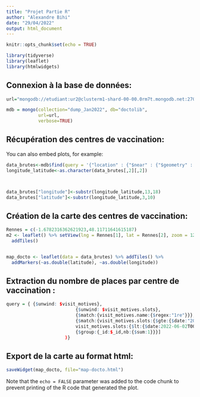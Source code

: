 ---
title: "Projet Partie R"
author: "Alexandre Bihi"
date: "29/04/2022"
output: html_document
---

```{r setup, include=FALSE}
knitr::opts_chunk$set(echo = TRUE)
```

```{r}
library(tidyverse)
library(leaflet)
library(htmlwidgets)
```


## Connexion à la base de données:


```{r cars}
url="mongodb://etudiant:ur2@clusterm1-shard-00-00.0rm7t.mongodb.net:27017,clusterm1-shard-00-01.0rm7t.mongodb.net:27017,clusterm1-shard-00-02.0rm7t.mongodb.net:27017/?ssl=true&replicaSet=atlas-l4xi61-shard-0"

mdb = mongo(collection="dump_Jan2022", db="doctolib",
            url=url,
            verbose=TRUE)
```

## Récupération des centres de vaccination:

You can also embed plots, for example:

```{r pressure, echo=FALSE}
data_brutes<-mdb$find(query = '{"location" : {"$near" : {"$geometry" :  {"type": "Point","coordinates": [-1.6782316362621923,48.11711641615187]},"$maxDistance":50000}}}',fields='{"_id":true,"visit_motives":true,"location":true}')
longitude_latitude<-as.character(data_brutes[,2][,2])



data_brutes["longitude"]<-substr(longitude_latitude,13,18)
data_brutes["latitude"]<-substr(longitude_latitude,3,10)

```
## Création de la carte des centres de vaccination:

```{r}
Rennes = c(-1.6782316362621923,48.11711641615187)
m2 <- leaflet() %>% setView(lng = Rennes[1], lat = Rennes[2], zoom = 12) %>% 
  addTiles()


map_docto <- leaflet(data = data_brutes) %>% addTiles() %>%
  addMarkers(~as.double(latitude), ~as.double(longitude))
```


## Extraction du nombre de places par centre de vaccination :

```{r}
query = { {$unwind: $visit_motives},
                          {$unwind: $visit_motives.slots},
                          {$match:{visit_motives.name:{$regex:"1re"}}},
                          {$match:{visit_motives.slots:{$gte:{$date:"2022-01-01T00:00:00Z"}},
                          visit_motives.slots:{$lt:{$date:2022-06-02T00:00:00Z}}}},
                          {$group:{_id:$_id,nb:{$sum:1}}}]
                      )}
```

## Export de la carte au format html:

```{r}
saveWidget(map_docto, file="map-docto.html")

```



Note that the `echo = FALSE` parameter was added to the code chunk to prevent printing of the R code that generated the plot.
